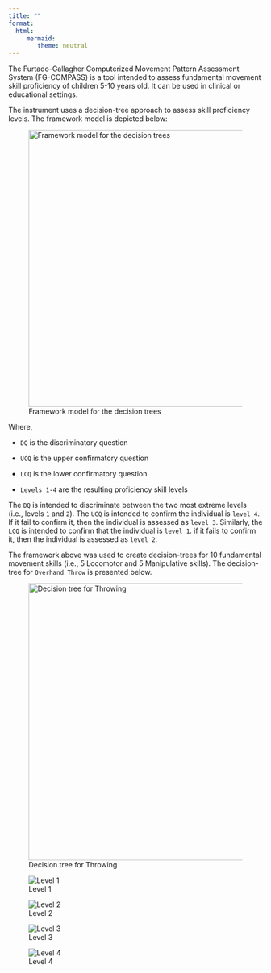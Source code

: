 ```yaml
---
title: ""
format: 
  html:
     mermaid:
        theme: neutral
---
```


The Furtado-Gallagher Computerized Movement Pattern Assessment System (FG-COMPASS) is a tool intended to assess fundamental movement skill proficiency of children 5-10 years old. It can be used in clinical or educational settings.

The instrument uses a decision-tree approach to assess skill proficiency levels. The framework model is depicted below:

![Framework model for the decision trees](images/dt-model.png){#fig-dt-model width="550"}

Where,

-   `DQ` is the discriminatory question

-   `UCQ` is the upper confirmatory question

-   `LCQ` is the lower confirmatory question

-   `Levels 1-4` are the resulting proficiency skill levels

The `DQ` is intended to discriminate between the two most extreme levels (i.e., levels `1` and `2`). The `UCQ` is intended to confirm the individual is `level 4`. If it fail to confirm it, then the individual is assessed as `level 3`. Similarly, the `LCQ` is intended to confirm that the individual is `level 1`. if it fails to confirm it, then the individual is assessed as `level 2`.

The framework above was used to create decision-trees for 10 fundamental movement skills (i.e., 5 Locomotor and 5 Manipulative skills). The decision-tree for `Overhand Throw` is presented below.

![Decision tree for Throwing](images/dt-throw.png){#fig-dt-throw width="550"}

::: {layout-ncol="2"}
![Level 1](images/ot-l1.png)

![Level 2](images/ot-l2.png)

![Level 3](images/ot-l3.png)

![Level 4](images/ot-l4.png)
:::
